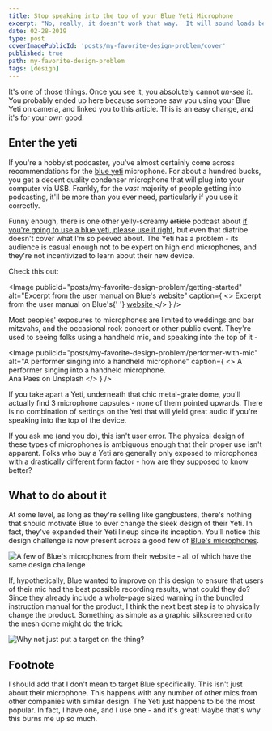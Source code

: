 ```yaml
---
title: Stop speaking into the top of your Blue Yeti Microphone
excerpt: "No, really, it doesn't work that way.  It will sound loads better if you stop talking into the top of your Blue Yeti mic. It's an easy mistake to make."
date: 02-28-2019
type: post
coverImagePublicId: 'posts/my-favorite-design-problem/cover'
published: true
path: my-favorite-design-problem
tags: [design]
---
```


It's one of those things. Once you see it, you absolutely cannot _un-see_ it. You probably ended up here because someone saw you using your Blue Yeti on camera, and linked you to this article. This is an easy change, and it's for your own good.

## Enter the yeti

If you're a hobbyist podcaster, you've almost certainly come across recommendations for the [blue yeti](https://www.bluemic.com/en-us/products/yeti/) microphone. For about a hundred bucks, you get a decent quality condenser microphone that will plug into your computer via USB. Frankly, for the _vast_ majority of people getting into podcasting, it'll be more than you ever need, particularly if you use it correctly.

Funny enough, there is one other yelly-screamy ~~article~~ podcast about [if you're going to use a blue yeti, please use it right](https://podcasts.apple.com/us/podcast/if-youre-going-to-use-a-blue-yeti-please-use-it-right/id1175250113?i=1000569052086), but even that diatribe doesn't cover what I'm so peeved about. The Yeti has a problem - its audience is casual enough not to be expert on high end microphones, and they're not incentivized to learn about their new device.

Check this out:

<Image
  publicId="posts/my-favorite-design-problem/getting-started"
  alt="Excerpt from the user manual on Blue's website"
  caption={
    <>
      Excerpt from the user manual on Blue's{' '}
      <a href="https://www.bluemic.com/pdf/manuals/yeti/Blue_Yeti_QuickStartGuide-EN.pdf">
        website
      </a>
    </>
  }
/>

Most peoples' exposures to microphones are limited to weddings and bar mitzvahs, and the occasional rock concert or other public event. They're used to seeing folks using a handheld mic, and speaking into the top of it -

<Image
  publicId="posts/my-favorite-design-problem/performer-with-mic"
  alt="A performer singing into a handheld microphone"
  caption={
    <>
      A performer singing into a handheld microphone.
      <br />
      <span classNamec="credit">Ana Paes on Unsplash</span>
    </>
  }
/>

If you take apart a Yeti, underneath that chic metal-grate dome, you'll actually find 3 microphone capsules - none of them pointed upwards. There is no combination of settings on the Yeti that will yield great audio if you're speaking into the top of the device.

If you ask me (and you do), this isn't user error. The physical design of these types of microphones is ambiguous enough that their proper use isn't apparent. Folks who buy a Yeti are generally only exposed to microphones with a drastically different form factor - how are they supposed to know better?

## What to do about it

At some level, as long as they're selling like gangbusters, there's nothing that should motivate Blue to ever change the sleek design of their Yeti. In fact, they've expanded their Yeti lineup since its inception. You'll notice this design challenge is now present across a good few of [Blue's microphones](https://www.bluemic.com/en-us/).

<Image
  publicId="posts/my-favorite-design-problem/blue-lineup"
  alt="A few of Blue's microphones from their website - all of which have the same design challenge"
/>

If, hypothetically, Blue wanted to improve on this design to ensure that users of their mic had the best possible recording results, what could they do? Since they already include a whole-page sized warning in the bundled instruction manual for the product, I think the next best step is to physically change the product. Something as simple as a graphic silkscreened onto the mesh dome might do the trick:

<Image
  publicId="posts/my-favorite-design-problem/target"
  alt="Why not just put a target on the thing?"
/>

## Footnote

I should add that I don't mean to target Blue specifically. This isn't just about their microphone. This happens with any number of other mics from other companies with similar design. The Yeti just happens to be the most popular. In fact, I have one, and I use one - and it's great! Maybe that's why this burns me up so much.
